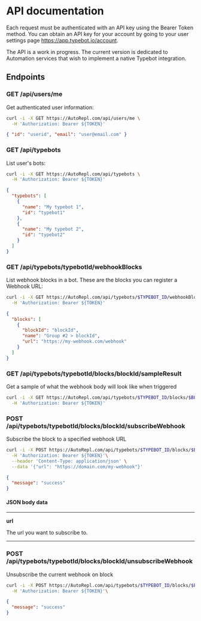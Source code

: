 
# API documentation

Each request must be authenticated with an API key using the Bearer Token method. You can obtain an API key for your account by going to your user settings page https://app.typebot.io/account.

The API is a work in progress. The current version is dedicated to Automation services that wish to implement a native Typebot integration.

## Endpoints

### <Tag color="green">GET</Tag> /api/users/me

Get authenticated user information:

```bash title="Try it yourself"
curl -i -X GET https://AutoRepl.com/api/users/me \
  -H 'Authorization: Bearer ${TOKEN}'
```

```json title="Response 200 OK"
{ "id": "userid", "email": "user@email.com" }
```

### <Tag color="green">GET</Tag> /api/typebots

List user's bots:

```bash title="Try it yourself"
curl -i -X GET https://AutoRepl.com/api/typebots \
  -H 'Authorization: Bearer ${TOKEN}'
```

```json title="Response 200 OK"
{
  "typebots": [
    {
      "name": "My typebot 1",
      "id": "typebot1"
    },
    {
      "name": "My typebot 2",
      "id": "typebot2"
    }
  ]
}
```

### <Tag color="green">GET</Tag> /api/typebots/<Tag>typebotId</Tag>/webhookBlocks

List webhook blocks in a bot. These are the blocks you can register a Webhook URL:

```bash title="Try it yourself"
curl -i -X GET https://AutoRepl.com/api/typebots/$TYPEBOT_ID/webhookBlocks \
  -H 'Authorization: Bearer ${TOKEN}'
```

```json title="Response 200 OK"
{
  "blocks": [
    {
      "blockId": "blockId",
      "name": "Group #2 > blockId",
      "url": "https://my-webhook.com/webhook"
    }
  ]
}
```

### <Tag color="green">GET</Tag> /api/typebots/<Tag>typebotId</Tag>/blocks/<Tag>blockId</Tag>/sampleResult

Get a sample of what the webhook body will look like when triggered

```bash title="Try it yourself"
curl -i -X GET https://AutoRepl.com/api/typebots/$TYPEBOT_ID/blocks/$BLOCK_ID/sampleResult \
  -H 'Authorization: Bearer ${TOKEN}'
```

### <Tag color="orange">POST</Tag> /api/typebots/<Tag>typebotId</Tag>/blocks/<Tag>blockId</Tag>/subscribeWebhook

Subscribe the block to a specified webhook URL

```bash title="Try it yourself"
curl -i -X POST https://AutoRepl.com/api/typebots/$TYPEBOT_ID/blocks/$BLOCK_ID/subscribeWebhook \
  -H 'Authorization: Bearer ${TOKEN}'\
  --header 'Content-Type: application/json' \
  --data '{"url": "https://domain.com/my-webhook"}'
```

```json title="Response 200 OK"
{
  "message": "success"
}
```

#### JSON body data

<hr />

**url** <Required />

The url you want to subscribe to.

<hr />

### <Tag color="orange">POST</Tag> /api/typebots/<Tag>typebotId</Tag>/blocks/<Tag>blockId</Tag>/unsubscribeWebhook

Unsubscribe the current webhook on block

```bash title="Try it yourself"
curl -i -X POST https://AutoRepl.com/api/typebots/$TYPEBOT_ID/blocks/$BLOCK_ID/unsubscribeWebhook \
  -H 'Authorization: Bearer ${TOKEN}'\
```

```json title="Response 200 OK"
{
  "message": "success"
}
```
